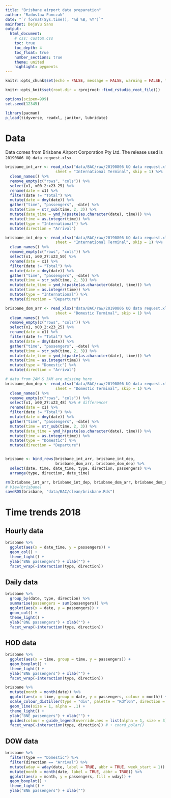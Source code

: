 ```yaml
---
title: "Brisbane airport data preparation"
author: "Radoslaw Panczak"
date: "`r format(Sys.time(), '%d %B, %Y')`"
mainfont: DejaVu Sans
output: 
  html_document: 
    # css: custom.css
    toc: true
    toc_depth: 4
    toc_float: true
    number_sections: true
    theme: united 
    highlight: pygments 
---
```


<!-- ------------------------------------------------------------ --> 
<!-- ------------------------------------------------------------ --> 

```r
knitr::opts_chunk$set(echo = FALSE, message = FALSE, warning = FALSE, fig.width=8, fig.height=6, dpi=300, out.width="800px", out.height="600px")

knitr::opts_knit$set(root.dir = rprojroot::find_rstudio_root_file())

options(scipen=999)
set.seed(12345)

library(pacman) 
p_load(tidyverse, readxl, janitor, lubridate)
```

# Data 

Data comes from Brisbane Airport Corporation Pty Ltd. The release used is `20190806 UQ data request.xlsx`.

```r
brisbane_int_arr <- read_xlsx("data/BAC/raw/20190806 UQ data request.xlsx", 
                      sheet = "International Terminal", skip = 1) %>% 
  clean_names() %>%
  remove_empty(c("rows", "cols")) %>% 
  select(x1, x00_2:x23_25) %>% 
  rename(date = x1) %>% 
  filter(date != "Total") %>% 
  mutate(date = dmy(date)) %>% 
  gather("time", "passengers", -date) %>% 
  mutate(time = str_sub(time, 2, 3)) %>% 
  mutate(date_time = ymd_h(paste(as.character(date), time))) %>% 
  mutate(time = as.integer(time)) %>% 
  mutate(type = "International") %>% 
  mutate(direction = "Arrival")

brisbane_int_dep <- read_xlsx("data/BAC/raw/20190806 UQ data request.xlsx", 
                      sheet = "International Terminal", skip = 1) %>% 
  clean_names() %>%
  remove_empty(c("rows", "cols")) %>% 
  select(x1, x00_27:x23_50) %>% 
  rename(date = x1) %>% 
  filter(date != "Total") %>% 
  mutate(date = dmy(date)) %>% 
  gather("time", "passengers", -date) %>% 
  mutate(time = str_sub(time, 2, 3)) %>% 
  mutate(date_time = ymd_h(paste(as.character(date), time))) %>% 
  mutate(time = as.integer(time)) %>% 
  mutate(type = "International") %>% 
  mutate(direction = "Departure")

brisbane_dom_arr <- read_xlsx("data/BAC/raw/20190806 UQ data request.xlsx", 
                      sheet = "Domestic Terminal", skip = 1) %>% 
  clean_names() %>%
  remove_empty(c("rows", "cols")) %>% 
  select(x1, x00_2:x23_25) %>% 
  rename(date = x1) %>% 
  filter(date != "Total") %>% 
  mutate(date = dmy(date)) %>% 
  gather("time", "passengers", -date) %>% 
  mutate(time = str_sub(time, 2, 3)) %>% 
  mutate(date_time = ymd_h(paste(as.character(date), time))) %>% 
  mutate(time = as.integer(time)) %>% 
  mutate(type = "Domestic") %>% 
  mutate(direction = "Arrival")

# data from 2AM & 3AM are missing here
brisbane_dom_dep <- read_xlsx("data/BAC/raw/20190806 UQ data request.xlsx", 
                      sheet = "Domestic Terminal", skip = 1) %>% 
  clean_names() %>%
  remove_empty(c("rows", "cols")) %>% 
  select(x1, x00_27:x23_48) %>% # difference!
  rename(date = x1) %>% 
  filter(date != "Total") %>% 
  mutate(date = dmy(date)) %>% 
  gather("time", "passengers", -date) %>% 
  mutate(time = str_sub(time, 2, 3)) %>% 
  mutate(date_time = ymd_h(paste(as.character(date), time))) %>% 
  mutate(time = as.integer(time)) %>% 
  mutate(type = "Domestic") %>% 
  mutate(direction = "Departure")


brisbane <- bind_rows(brisbane_int_arr, brisbane_int_dep,
                      brisbane_dom_arr, brisbane_dom_dep) %>% 
  select(date, time, date_time, type, direction, passengers) %>% 
  arrange(type, direction, date_time)

rm(brisbane_int_arr, brisbane_int_dep, brisbane_dom_arr, brisbane_dom_dep)
# View(brisbane)
saveRDS(brisbane, "data/BAC/clean/brisbane.Rds")
```

# Time trends 2018

## Hourly data 

```r
brisbane %>% 
  ggplot(aes(x = date_time, y = passengers)) +
  geom_col() + 
  theme_light() + 
  ylab("BNE passengers") + xlab("") + 
  facet_wrap(~interaction(type, direction))
```

## Daily data

```r
brisbane %>% 
  group_by(date, type, direction) %>% 
  summarise(passengers = sum(passengers)) %>% 
  ggplot(aes(x = date, y = passengers)) +
  geom_col() + 
  theme_light() + 
  ylab("BNE passengers") + xlab("") + 
  facet_wrap(~interaction(type, direction)) 
```

## HOD data

```r
brisbane %>% 
  ggplot(aes(x = time, group = time, y = passengers)) +
  geom_boxplot() + 
  theme_light() + 
  ylab("BNE passengers") + xlab("") + 
  facet_wrap(~interaction(type, direction)) 
```

```r
brisbane %>% 
  mutate(month = month(date)) %>% 
  ggplot(aes(x = time, group = date, y = passengers, colour = month)) +
  scale_colour_distiller(type = "div", palette = "RdYlGn", direction = 1) + 
  geom_line(size = 1, alpha = .1) + 
  theme_light() + 
  ylab("BNE passengers") + xlab("") + 
  guides(colour = guide_legend(override.aes = list(alpha = 1, size = 3))) +
  facet_wrap(~interaction(type, direction)) # + coord_polar()
```

## DOW data

```r
brisbane %>% 
  filter(type == "Domestic") %>% 
  filter(direction == "Arrival") %>% 
  mutate(wday = wday(date, label = TRUE, abbr = TRUE, week_start = 1)) %>% 
  mutate(month = month(date, label = TRUE, abbr = TRUE)) %>% 
  ggplot(aes(x = month, y = passengers, fill = wday)) +
  geom_boxplot() + 
  theme_light() + 
  ylab("BNE passengers") + xlab("")
```